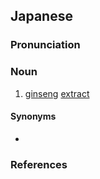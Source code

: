 ==Japanese==
{{ja-kanjitab|じん|せい|yomi=o}}

===Pronunciation===
{{ja-pron|yomi=o|じんせい|acc=0|acc_ref=DJR}}

===Noun===
{{ja-noun|じんせい}}

# [[ginseng]] [[extract]]

====Synonyms====
* {{ja-r|人参エキス|にんじん エキス}}

===References===
<references/>